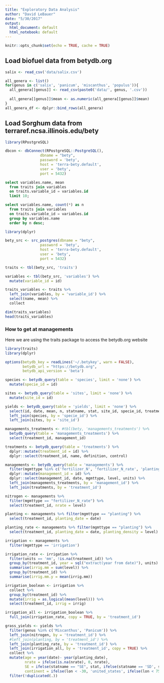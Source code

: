 ```yaml
---
title: "Exploratory Data Analysis"
author: "David LeBauer"
date: "5/30/2017"
output:
  html_document: default
  html_notebook: default
---
```


```r
knitr::opts_chunk$set(echo = TRUE, cache = TRUE)
```

## Load biofuel data from betydb.org

```r
salix <- read_csv('data/salix.csv')
```
```r
all_genera <- list()
for(genus in c('salix', 'panicum', 'miscanthus', 'populus')){
  all_genera[[genus]] <- read_csv(paste0('data/', genus, '.csv'))
  
  all_genera[[genus]]$mean <- as.numeric(all_genera[[genus]]$mean)
}
all_genera_df <- dplyr::bind_rows(all_genera)
```


## Load Sorghum data from terraref.ncsa.illinois.edu/bety

```r
library(RPostgreSQL)

dbcon <- dbConnect(RPostgreSQL::PostgreSQL(),
                dbname = "bety", 
                password = 'bety', 
                host = 'terra-bety.default', 
                user = 'bety', 
                port = 5432)

```


```sql
select variables.name, mean 
  from traits join variables 
  on traits.variable_id = variables.id
  limit 10;

```

```sql
select variables.name, count(*) as n 
  from traits join variables 
  on traits.variable_id = variables.id
  group by variables.name
  order by n desc;

```


```r
library(dplyr)

bety_src <- src_postgres(dbname = "bety", 
                password = 'bety', 
                host = 'terra-bety.default', 
                user = 'bety', 
                port = 5432)

traits <- tbl(bety_src, 'traits')

variables <- tbl(bety_src, 'variables') %>% 
  mutate(variable_id = id)

traits_variables <- traits %>% 
  left_join(variables, by = 'variable_id') %>% 
  select(name, mean) %>% 
  collect

dim(traits_variables)
head(traits_variables)

```



### How to get at managements

Here we are using the traits package to access the betydb.org website


```r
library(traits)
library(dplyr)

options(betydb_key = readLines('~/.betykey', warn = FALSE),
        betydb_url = "https://betydb.org",
        betydb_api_version = 'beta')

species <- betydb_query(table = 'species', limit = 'none') %>% 
  mutate(specie_id = id)

sites <- betydb_query(table = 'sites', limit = 'none') %>% 
  mutate(site_id = id)

yields <- betydb_query(table = 'yields', limit = 'none') %>%
  select(id, date, mean, n, statname, stat, site_id, specie_id, treatment_id, citation_id, cultivar_id) %>% 
  left_join(species, by = 'specie_id') %>%
  left_join(sites, by = 'site_id') 

managements_treatments <- #tbl(bety, 'managements_treatments') %>%
  betydb_query(table = 'managements_treatments') %>% 
  select(treatment_id, management_id)

treatments <- betydb_query(table = 'treatments') %>% 
  dplyr::mutate(treatment_id = id) %>% 
  dplyr::select(treatment_id, name, definition, control)

managements <- betydb_query(table = 'managements') %>%
  filter(mgmttype %in% c('fertilizer_N', 'fertilizer_N_rate', 'planting', 'irrigation')) %>%
  dplyr::mutate(management_id = id) %>%
  dplyr::select(management_id, date, mgmttype, level, units) %>%
  left_join(managements_treatments, by = 'management_id') %>%
  left_join(treatments, by = 'treatment_id') 

nitrogen <- managements %>% 
  filter(mgmttype == "fertilizer_N_rate") %>%
  select(treatment_id, nrate = level)

planting <- managements %>% filter(mgmttype == "planting") %>%
  select(treatment_id, planting_date = date)

planting_rate <- managements %>% filter(mgmttype == "planting") %>%
  select(treatment_id, planting_date = date, planting_density = level) 

irrigation <- managements %>% 
  filter(mgmttype == 'irrigation') 

irrigation_rate <- irrigation %>% 
  filter(units == 'mm', !is.na(treatment_id)) %>% 
  group_by(treatment_id, year = sql("extract(year from date)"), units) %>% 
  summarise(irrig.mm = sum(level)) %>% 
  group_by(treatment_id) %>% 
  summarise(irrig.mm.y = mean(irrig.mm))

irrigation_boolean <- irrigation %>%
  collect %>%   
  group_by(treatment_id) %>% 
  mutate(irrig = as.logical(mean(level))) %>% 
  select(treatment_id, irrig = irrig)

irrigation_all <- irrigation_boolean %>%
  full_join(irrigation_rate, copy = TRUE, by = 'treatment_id')

grass_yields <- yields %>% 
  filter(genus %in% c('Miscanthus', 'Panicum')) %>%
  left_join(nitrogen, by = 'treatment_id') %>% 
  #left_join(planting, by = 'treatment_id') %>% 
  left_join(planting_rate, by = 'treatment_id') %>% 
  left_join(irrigation_all, by = 'treatment_id', copy = TRUE) %>% 
  collect %>% 
  mutate(age = year(date)- year(planting_date),
         nrate = ifelse(is.na(nrate), 0, nrate),
         SE = ifelse(statname == "SE", stat, ifelse(statname == 'SD', stat / sqrt(n), NA)),
         continent = ifelse(lon < -30, 'united_states', ifelse(lon < 75, 'europe', 'asia'))) %>% 
  filter(!duplicated(.))

```